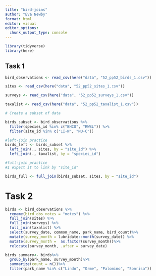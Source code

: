 ```yaml
---
title: "bird-joins"
author: "Eva Newby"
format: html
editor: visual
editor_options: 
  chunk_output_type: console
---
```

```r
library(tidyverse)
library(here)

```

## Task 1
```r
bird_observations <- read_csv(here("data", "52_pp52_birds_1.csv"))

sites <- read_csv(here("data", "52_pp52_sites_1.csv"))

surveys <- read_csv(here("data", "52_pp52_surveys_1.csv"))

taxalist <- read_csv(here("data", "52_pp52_taxalist_1.csv"))
```

```r
# Create a subset of data

birds_subset <- bird_observations %>%
  filter(species_id %in% c("BHCO", "RWBL")) %>%
  filter(site_id %in% c("LI-W", "NU-C"))

#left-join practice
birds_left <- birds_subset %>%
  left_join(., sites, by = "site_id") %>%
  left_join(., taxalist, by = "species_id")

#full-join practice
#I expect it to link by "site_id"

birds_full <- full_join(birds_subset, sites, by = "site_id")
```

# Task 2
```r
birds <- bird_observations %>% 
  rename(bird_obs_notes = "notes") %>%
  full_join(sites) %>%
  full_join(surveys) %>%
  full_join(taxalist) %>%
  select(survey_date, common_name, park_name, bird_count)%>%
  mutate(survey_month = lubridate::month(survey_date)) %>%
  mutate(survey_month =  as.factor(survey_month))%>%
  relocate(survey_month, .after = survey_date)

birds_summary<- birds%>%
  group_by(park_name, survey_month)%>%
  summarize(count = n())%>%
  filter(park_name %in% c("Lindo", "Orme", "Palomino", "Sonrisa"))
```

